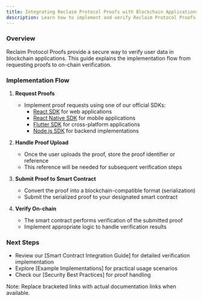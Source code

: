 ```yaml
---
title: Integrating Reclaim Protocol Proofs with Blockchain Applications
description: Learn how to implement and verify Reclaim Protocol Proofs in your blockchain applications.
---
```


### Overview
Reclaim Protocol Proofs provide a secure way to verify user data in blockchain applications. This guide explains the implementation flow from requesting proofs to on-chain verification.

### Implementation Flow

1. **Request Proofs**
   - Implement proof requests using one of our official SDKs:
     - [React SDK](/js/frontend-example) for web applications
     - [React Native SDK](/react-native) for mobile applications
     - [Flutter SDK](/flutter) for cross-platform applications
     - [Node.js SDK](/js/backend-example) for backend implementations

2. **Handle Proof Upload**
   - Once the user uploads the proof, store the proof identifier or reference
   - This reference will be needed for subsequent verification steps

3. **Submit Proof to Smart Contract**
   - Convert the proof into a blockchain-compatible format (serialization)
   - Submit the serialized proof to your designated smart contract

4. **Verify On-chain**
   - The smart contract performs verification of the submitted proof
   - Implement appropriate logic to handle verification results

### Next Steps
- Review our [Smart Contract Integration Guide] for detailed verification implementation
- Explore [Example Implementations] for practical usage scenarios
- Check our [Security Best Practices] for proof handling

Note: Replace bracketed links with actual documentation links when available.